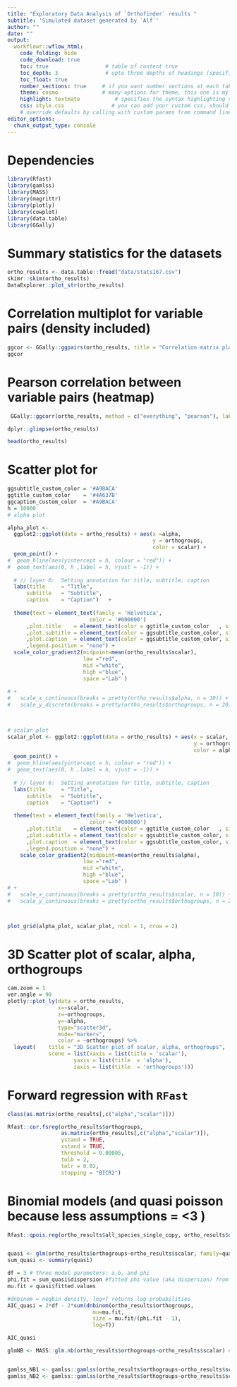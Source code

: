 ```yaml
---
title: "Exploratory Data Analysis of `Orthofinder` results "
subtitle: 'Simulated dataset generated by `Alf`'
author: ""
date: ""
output: 
  workflowr::wflow_html:
    code_folding: hide
    code_download: true
    toc: true                  # table of content true
    toc_depth: 3               # upto three depths of headings (specified by #, ## and ###)
    toc_float: true
    number_sections: true     # if you want number sections at each table header
    theme: cosmo              # many options for theme, this one is my favorite.
    highlight: textmate           # specifies the syntax highlighting style
    css: style.css               # you can add your custom css, should be in same folder
    # override defaults by calling with custom params from command line https://bookdown.org/yihui/rmarkdown/params-knit.html 15.3.2
editor_options:
  chunk_output_type: console
---
```


# Dependencies

```r
library(Rfast)
library(gamlss)
library(MASS)
library(magrittr)
library(plotly)
library(cowplot)
library(data.table)
library(GGally)
```


# Summary statistics for the datasets

```r
ortho_results <- data.table::fread("data/stats167.csv")
skimr::skim(ortho_results)
DataExplorer::plot_str(ortho_results) 
```


# Correlation multiplot for variable pairs (density included)

```r

ggcor <- GGally::ggpairs(ortho_results, title = "Correlation matrix plot (diagonal with estimated density)")
ggcor
```


# Pearson correlation between variable pairs (heatmap)

```r
 GGally::ggcorr(ortho_results, method = c("everything", "pearson"), label = TRUE) 
```

```r
dplyr::glimpse(ortho_results)
```



```r
head(ortho_results)
```



# Scatter plot for 

```r
ggsubtitle_custom_color = '#A9BACA' 
ggtitle_custom_color    = '#4A637B' 
ggcaption_custom_color  = '#A9BACA' 
h = 10000
# alpha plot

alpha_plot <-
  ggplot2::ggplot(data = ortho_results) + aes(x =alpha, 
                                              y = orthogroups,
                                              color = scalar) + 
  geom_point() + 
#  geom_hline(aes(yintercept = h, colour = "red")) +
#  geom_text(aes(0, h ,label = h, vjust = -1)) +
  
  # // layer 6:  Setting annotation for title, subtitle, caption
  labs(title     = "Title",
      subtitle   = "Subtitle",
      caption    = "Caption")   +
  
  theme(text = element_text(family = 'Helvetica',
                          color = '#000000')
      ,plot.title    = element_text(color = ggtitle_custom_color   , size = 14, face = "bold" , hjust = 0.5)
      ,plot.subtitle = element_text(color = ggsubtitle_custom_color, size = 9                , hjust = 1)
      ,plot.caption  = element_text(color = ggsubtitle_custom_color, size = 7, face = "italic")
      ,legend.position = "none") +
  scale_color_gradient2(midpoint=mean(ortho_results$scalar), 
                        low ="red",
                        mid ="white",
                        high ="blue",
                        space ="Lab" )
  
# +
#   scale_x_continuous(breaks = pretty(ortho_results$alpha, n = 10)) +
#   scale_y_discrete(breaks = pretty(ortho_results$orthogroups, n = 20))


  
# scalar plot
scalar_plot <- ggplot2::ggplot(data = ortho_results) + aes(x = scalar, 
                                                           y = orthogroups,
                                                           color = alpha ) + 
  geom_point() +
#  geom_hline(aes(yintercept = h, colour = "red")) +
#  geom_text(aes(0, h ,label = h, vjust = -1)) +
  
  # // layer 6:  Setting annotation for title, subtitle, caption
  labs(title     = "Title",
      subtitle   = "Subtitle",
      caption    = "Caption")   +
  
  theme(text = element_text(family = 'Helvetica',
                          color = '#000000')
      ,plot.title    = element_text(color = ggtitle_custom_color   , size = 14, face = "bold" , hjust = 0.5)
      ,plot.subtitle = element_text(color = ggsubtitle_custom_color, size = 9                , hjust = 1)
      ,plot.caption  = element_text(color = ggsubtitle_custom_color, size = 7, face = "italic")
      ,legend.position = "none") +
    scale_color_gradient2(midpoint=mean(ortho_results$alpha), 
                        low ="red",
                        mid ="white",
                        high ="blue",
                        space ="Lab" )
# +
#   scale_x_continuous(breaks = pretty(ortho_results$scalar, n = 10)) +
#   scale_y_continuous(breaks = pretty(ortho_results$orthogroups, n = 20))



plot_grid(alpha_plot, scalar_plot, ncol = 1, nrow = 2)
```


# 3D Scatter plot of scalar, alpha, orthogroups

```r
cam.zoom = 1
ver.angle = 90
plotly::plot_ly(data = ortho_results,
                x=~scalar, 
                z=~orthogroups, 
                y=~alpha,
                type="scatter3d", 
                mode="markers", 
                color = ~orthogroups) %>%
  layout(    title = "3D Scatter plot of scalar, alpha, orthogroups",
             scene = list(xaxis = list(title = 'scalar'),
                     yaxis = list(title  = 'alpha'),
                     zaxis = list(title  = 'orthogroups')))


```

# Forward regression with `RFast`

```r
class(as.matrix(ortho_results[,c("alpha","scalar")]))

Rfast::cor.fsreg(ortho_results$orthogroups, 
                 as.matrix(ortho_results[,c("alpha","scalar")]), 
                 ystand = TRUE, 
                 xstand = TRUE, 
                 threshold = 0.00005, 
                 tolb = 2, 
                 tolr = 0.02, 
                 stopping = "BICR2") 

```


# Binomial models (and quasi poisson because less assumptions = <3 )

```r


Rfast::qpois.reg(ortho_results$all_species_single_copy, ortho_results$orthogroups, full = FALSE, tol = 1e-09,maxiters = 100)


quasi <- glm(ortho_results$orthogroups~ortho_results$scalar, family=quasipoisson) #quasipoisson
sum_quasi <- summary(quasi) 

df = 3 # three model parameters: a,b, and phi
phi.fit = sum_quasi$dispersion #fitted phi value (aka dispersion) from summary(quasi)
mu.fit = quasi$fitted.values 

#dnbinom = negbin density, log=T returns log probabilities
AIC_quasi = 2*df - 2*sum(dnbinom(ortho_results$orthogroups, 
                           mu=mu.fit, 
                           size = mu.fit/(phi.fit - 1), 
                           log=T))

AIC_quasi

glmNB <- MASS::glm.nb(ortho_results$orthogroups~ortho_results$scalar) #negative binomial


gamlss_NB1 <- gamlss::gamlss(ortho_results$orthogroups~ortho_results$scalar, family = "NBI") 
gamlss_NB2 <- gamlss::gamlss(ortho_results$orthogroups~ortho_results$scalar, family = "NBII")

```
